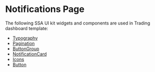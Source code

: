 

<Meta title="Templates/NotificationsPage/Documentation" />
 
# Notifications Page
 
The following SSA UI kit widgets and components are used in Trading dashboard template:
- [Typography](https://uikit.ssa.group/?path=/docs/@ssa-ui-kit/core_components-typography--docs)
- [Pagination](https://uikit.ssa.group/?path=/docs/@ssa-ui-kit/core_widgets-pagination--docs)
- [ButtonGroup](https://uikit.ssa.group/?path=/docs/@ssa-ui-kit/core_components-buttongroup--docs)
- [NotificationCard](https://uikit.ssa.group/?path=/docs/@ssa-ui-kit/core_widgets-notificationcard--docs)
- [Icons](https://uikit.ssa.group/?path=/docs/@ssa-ui-kit/core_components-icons--docs)
- [Button](https://uikit.ssa.group/?path=/docs/@ssa-ui-kit/core_components-button--docs)
